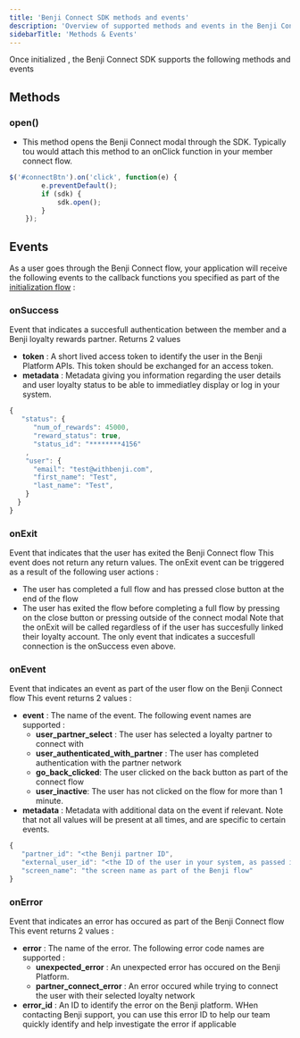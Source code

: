 ```yaml
---
title: 'Benji Connect SDK methods and events'
description: 'Overview of supported methods and events in the Benji Connect SDK'
sidebarTitle: 'Methods & Events'
---
```


Once initialized , the Benji Connect SDK supports the following methods and events

## Methods

### open()
- This method opens the Benji Connect modal through the SDK. Typically tou would attach this method to an onClick function in your member connect flow.

```javascript
$('#connectBtn').on('click', function(e) {
        e.preventDefault();
        if (sdk) {
            sdk.open();
        }
    });
```

## Events

As a user goes through the Benji Connect flow, your application will receive the following events to the callback functions you specified as part of the [initialization flow](/connect/initialization) :

### onSuccess
Event that indicates a succesfull authentication between the member and a Benji loyalty rewards partner.
<Expandable title="onSuccess" defaultOpen="true">
Returns 2 values 
- **token** : A short lived access token to identify the user in the Benji Platform APIs. This token should be exchanged for an access token.
- **metadata** : Metadata giving you information regarding the user details and user loyalty status to be able to immediatley display or log in your system.
```javascript
{
   "status": {
      "num_of_rewards": 45000,
      "reward_status": true,
      "status_id": "********4156"
    ,
    "user": {
      "email": "test@withbenji.com",
      "first_name": "Test",
      "last_name": "Test",
    }
  }
}
```
</Expandable>

### onExit
Event that indicates that the user has exited the Benji Connect flow
<Expandable title="onExit" defaultOpen="true">
This event does not return any return values. The onExit event can be triggered as a result of the following user actions : 
- The user has completed a full flow and has pressed close button at the end of the flow
- The user has exited the flow before completing a full flow by pressing on the close button or pressing outside of the connect modal
Note that the onExit will be called regardless of if the user has succesfully linked their loyalty account. The only event that indicates a succesfull connection is the onSuccess even above.
</Expandable>

### onEvent
Event that indicates an event as part of the user flow on the Benji Connect flow
<Expandable title="onEvent" defaultOpen="true">
This event returns 2 values :
- **event** : The name of the event. The following event names are supported :
   - **user_partner_select** : The user has selected a loyalty partner to connect with
   - **user_authenticated_with_partner** : The user has completed authentication with the partner network
   - **go_back_clicked**: The user clicked on the back button as part of the connect flow
   - **user_inactive**: The user has not clicked on the flow for more than 1 minute.
- **metadata** : Metadata with additional data on the event if relevant. Note that not all values will be present at all times, and are specific to certain events.
```javascript
{
   "partner_id": "<the Benji partner ID",
   "external_user_id": "<the ID of the user in your system, as passed in to the SDK during initialization",
   "screen_name": "the screen name as part of the Benji flow"
}
```
</Expandable>

### onError
Event that indicates an error has occured as part of the Benji Connect flow
<Expandable title="onError" defaultOpen="true">
This event returns 2 values :
- **error** : The name of the error. The following error code names are supported :
   - **unexpected_error** : An unexpected error has occured on the Benji Platform.
   - **partner_connect_error** : An error occured while trying to connect the user with their selected loyalty network
- **error_id** : An ID to identify the error on the Benji platform. WHen contacting Benji support, you can use this error ID to help our team quickly identify and help investigate the error if applicable

</Expandable>
